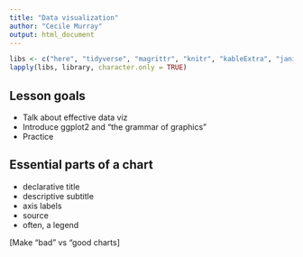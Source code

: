 ```yaml
---
title: "Data visualization"
author: "Cecile Murray"
output: html_document
---
```


```r
libs <- c("here", "tidyverse", "magrittr", "knitr", "kableExtra", "janitor", "tidycensus")
lapply(libs, library, character.only = TRUE)
```

## Lesson goals


- Talk about effective data viz
- Introduce ggplot2 and "the grammar of graphics"
- Practice

## Essential parts of a chart

- declarative title
- descriptive subtitle
- axis labels
- source
- often, a legend 

[Make "bad" vs "good charts]

